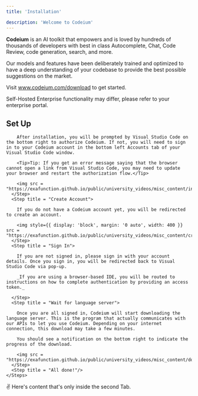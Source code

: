 ```yaml
---
title: 'Installation'

description: 'Welcome to Codeium'
---
```


**Codeium** is an AI toolkit that empowers and is loved by hundreds of thousands of developers with best in class Autocomplete, Chat, Code Review, code generation, search, and more.

Our models and features have been deliberately trained and optimized to have a deep understanding of your codebase to provide the best possible suggestions on the market.

Visit www.codeium.com/download to get started.

<Note>Self-Hosted Enterprise functionality may differ, please refer to your enterprise portal.</Note>

## Set Up

<Tabs>
  <Tab title="Visual Studio Code">
    <Steps>
      <Step title = "Authorize">

        After installation, you will be prompted by Visual Studio Code on the bottom right to authorize Codeium. If not, you will need to sign in to your Codeium account in the bottom left Accounts tab of your Visual Studio Code window.
        
        <Tip>Tip: If you get an error message saying that the browser cannot open a link from Visual Studio Code, you may need to update your browser and restart the authorization flow.</Tip>

        <img src = "https://exafunction.github.io/public/university_videos/misc_content/installation_auth.png"/>
      </Step>
      <Step title = "Create Account">

        If you do not have a Codeium account yet, you will be redirected to create an account.
        
        <img style={{ display: 'block', margin: '0 auto', width: 400 }} src = "https://exafunction.github.io/public/university_videos/misc_content/create.png"/>
      </Step>
      <Step title = "Sign In">

        If you are not signed in, please sign in with your account details. Once you sign in, you will be redirected back to Visual Studio Code via pop-up.
        
        _If you are using a browser-based IDE, you will be routed to instructions on how to complete authentication by providing an access token._

      </Step>
      <Step title = "Wait for language server">

        Once you are all signed in, Codeium will start downloading the language server. This is the program that actually communicates with our APIs to let you use Codeium. Depending on your internet connection, this download may take a few minutes.
        
        You should see a notification on the bottom right to indicate the progress of the download.

        <img src = "https://exafunction.github.io/public/university_videos/misc_content/download.png"/>
      </Step>
      <Step title = "All done!"/>
    </Steps>

  </Tab>
  <Tab title="Jetbrains">
    ✌️ Here's content that's only inside the second Tab.
  </Tab>
</Tabs>